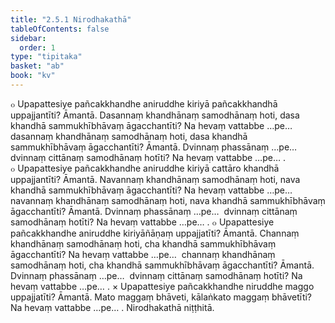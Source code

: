 ```yaml
---
title: "2.5.1 Nirodhakathā"
tableOfContents: false
sidebar:
  order: 1
type: "tipitaka"
basket: "ab"
book: "kv"
---
```



<DynamicBreadcrumb />

<Division number="571" book="kv">

<Paragraph number="1932" book="kv">
๐ Upapattesiye pañcakkhandhe aniruddhe kiriyā pañcakkhandhā uppajjantīti? Āmantā. Dasannaṃ khandhānaṃ samodhānaṃ hoti, dasa khandhā sammukhībhāvaṃ āgacchantīti? Na hevaṃ vattabbe …pe…  dasannaṃ khandhānaṃ samodhānaṃ hoti, dasa khandhā sammukhībhāvaṃ āgacchantīti? Āmantā. Dvinnaṃ phassānaṃ …pe…  dvinnaṃ cittānaṃ samodhānaṃ hotīti? Na hevaṃ vattabbe …pe… .
</Paragraph>

<Paragraph number="1933" book="kv">
๐ Upapattesiye pañcakkhandhe aniruddhe kiriyā cattāro khandhā uppajjantīti? Āmantā. Navannaṃ khandhānaṃ samodhānaṃ hoti, nava khandhā sammukhībhāvaṃ āgacchantīti? Na hevaṃ vattabbe …pe…  navannaṃ khandhānaṃ samodhānaṃ hoti, nava khandhā sammukhībhāvaṃ āgacchantīti? Āmantā. Dvinnaṃ phassānaṃ …pe…  dvinnaṃ cittānaṃ samodhānaṃ hotīti? Na hevaṃ vattabbe …pe… .
</Paragraph>

<Paragraph number="1934" book="kv">
๐ Upapattesiye pañcakkhandhe aniruddhe kiriyāñāṇaṃ uppajjatīti? Āmantā. Channaṃ khandhānaṃ samodhānaṃ hoti, cha khandhā sammukhībhāvaṃ āgacchantīti? Na hevaṃ vattabbe …pe…  channaṃ khandhānaṃ samodhānaṃ hoti, cha khandhā sammukhībhāvaṃ āgacchantīti? Āmantā. Dvinnaṃ phassānaṃ …pe…  dvinnaṃ cittānaṃ samodhānaṃ hotīti? Na hevaṃ vattabbe …pe… .
</Paragraph>

</Division>
<Division number="572" book="kv">

<Paragraph number="1935" book="kv">
× Upapattesiye pañcakkhandhe niruddhe maggo uppajjatīti? Āmantā. Mato maggaṃ bhāveti, kālaṅkato maggaṃ bhāvetīti? Na hevaṃ vattabbe …pe… .

</Paragraph>
</Division>

<Paragraph number="1936" type="center" book="kv">
Nirodhakathā niṭṭhitā.
</Paragraph>